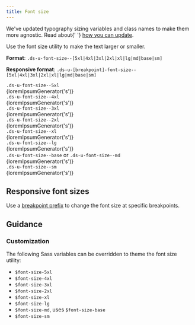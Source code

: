 ```yaml
---
title: Font size
---
```



<Alert heading="Typography sizing updates!">
  <p class="ds-c-alert__text">
    We've updated typography sizing variables and class names to make them more agnostic. Read about{' '}
    <a href="/getting-started/theming/#updating-font-sizing">how you can update</a>.
  </p>
</Alert>

Use the font size utility to make the text larger or smaller.

**Format**: `.ds-u-font-size--[5xl|4xl|3xl|2xl|xl|lg|md|base|sm]`

**Responsive format**: `.ds-u-[breakpoint]-font-size--[5xl|4xl|3xl|2xl|xl|lg|md|base|sm]`

<EmbeddedExample>
    <section class="example-list">
        <article>
            <code class="ds-u-margin-y--0 ds-u-margin-bottom--1">.ds-u-font-size--5xl</code>
            <div class="ds-u-truncate ds-u-font-size--5xl">{loremIpsumGenerator('s')}</div>
        </article>
        <article>
            <code class="ds-u-margin-y--0 ds-u-margin-bottom--1">.ds-u-font-size--4xl</code>
            <div class="ds-u-truncate ds-u-font-size--4xl">{loremIpsumGenerator('s')}</div>
        </article>
        <article>
            <code class="ds-u-margin-y--0 ds-u-margin-bottom--1">.ds-u-font-size--3xl</code>
            <div class="ds-u-truncate ds-u-font-size--3xl">{loremIpsumGenerator('s')}</div>
        </article>
        <article>
            <code class="ds-u-margin-y--0 ds-u-margin-bottom--1">.ds-u-font-size--2xl</code>
            <div class="ds-u-truncate ds-u-font-size--2xl">{loremIpsumGenerator('s')}</div>
        </article>
        <article>
            <code class="ds-u-margin-y--0 ds-u-margin-bottom--1">.ds-u-font-size--xl</code>
            <div class="ds-u-truncate ds-u-font-size--xl">{loremIpsumGenerator('s')}</div>
        </article>
        <article>
            <code class="ds-u-margin-y--0 ds-u-margin-bottom--1">.ds-u-font-size--lg</code>
            <div class="ds-u-truncate ds-u-font-size--lg">{loremIpsumGenerator('s')}</div>
        </article>
        <article>
            <code class="ds-u-margin-y--0 ds-u-margin-bottom--1">.ds-u-font-size--base</code> or
            <code class="ds-u-margin-y--0 ds-u-margin-bottom--1">.ds-u-font-size--md</code>
            <div class="ds-u-truncate ds-u-font-size--base">{loremIpsumGenerator('s')}</div>
        </article>
        <article>
            <code class="ds-u-margin-y--0 ds-u-margin-bottom--1">.ds-u-font-size--sm</code>
            <div class="ds-u-truncate ds-u-font-size--sm">{loremIpsumGenerator('s')}</div>
        </article>
    </section>

</EmbeddedExample>

## Responsive font sizes

Use a [breakpoint prefix](/guidelines/responsive-design/) to change the font size at specific breakpoints.

<ResponsiveExample storyId="utilities-font-size--font-size" title="Responsive font size example" />

## Guidance

### Customization

The following Sass variables can be overridden to theme the font size utility:

- `$font-size-5xl`
- `$font-size-4xl`
- `$font-size-3xl`
- `$font-size-2xl`
- `$font-size-xl`
- `$font-size-lg`
- `$font-size-md`, uses `$font-size-base`
- `$font-size-sm`

